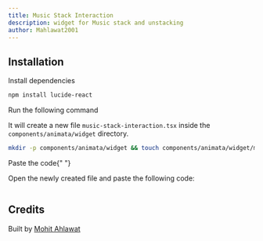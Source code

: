```yaml
---
title: Music Stack Interaction
description: widget for Music stack and unstacking
author: Mahlawat2001
---
```


<ComponentPreview name="widget-music-stack-interaction--docs" />

## Installation

<Steps>
<Step>Install dependencies</Step>

```bash
npm install lucide-react
```

<Step>Run the following command</Step>

It will create a new file `music-stack-interaction.tsx` inside the `components/animata/widget` directory.

```bash
mkdir -p components/animata/widget && touch components/animata/widget/music-stack-interaction.tsx
```

<Step>Paste the code</Step>{" "}

Open the newly created file and paste the following code:

```jsx file=<rootDir>/animata/widget/music-stack-interaction.tsx

```

</Steps>

## Credits

Built by [Mohit Ahlawat](https://github.com/mohitahlawat2001)
